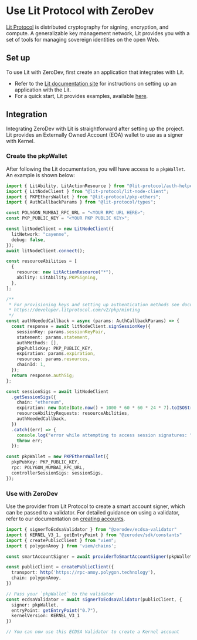 # Use Lit Protocol with ZeroDev

[Lit Protocol](https://www.litprotocol.com/) is distributed cryptography for signing, encryption, and compute. A generalizable key management network, Lit provides you with a set of tools for managing sovereign identities on the open Web.

## Set up

To use Lit with ZeroDev, first create an application that integrates with Lit.

- Refer to the [Lit documentation site](https://developer.litprotocol.com/v3/) for instructions on setting up an application with the Lit.
- For a quick start, Lit provides examples, available [here](https://docs.Lit.com/getting-started/examples).

## Integration
Integrating ZeroDev with Lit is straightforward after setting up the project. Lit provides an Externally Owned Account (EOA) wallet to use as a signer with Kernel.

### Create the pkpWallet 
After following the Lit documentation, you will have access to a `pkpWallet`. An example is shown below:

```typescript
import { LitAbility, LitActionResource } from "@lit-protocol/auth-helpers";
import { LitNodeClient } from "@lit-protocol/lit-node-client";
import { PKPEthersWallet } from "@lit-protocol/pkp-ethers";
import { AuthCallbackParams } from "@lit-protocol/types";

const POLYGON_MUMBAI_RPC_URL = "<YOUR RPC URL HERE>";
const PKP_PUBLIC_KEY = "<YOUR PKP PUBLIC KEY>";

const litNodeClient = new LitNodeClient({
  litNetwork: "cayenne",
  debug: false,
});
await litNodeClient.connect();

const resourceAbilities = [
  {
    resource: new LitActionResource("*"),
    ability: LitAbility.PKPSigning,
  },
];

/**
 * For provisioning keys and setting up authentication methods see documentation below
 * https://developer.litprotocol.com/v2/pkp/minting
 */
const authNeededCallback = async (params: AuthCallbackParams) => {
  const response = await litNodeClient.signSessionKey({
    sessionKey: params.sessionKeyPair,
    statement: params.statement,
    authMethods: [],
    pkpPublicKey: PKP_PUBLIC_KEY,
    expiration: params.expiration,
    resources: params.resources,
    chainId: 1,
  });
  return response.authSig;
};

const sessionSigs = await litNodeClient
  .getSessionSigs({
    chain: "ethereum",
    expiration: new Date(Date.now() + 1000 * 60 * 60 * 24 * 7).toISOString(),
    resourceAbilityRequests: resourceAbilities,
    authNeededCallback,
  })
  .catch((err) => {
    console.log("error while attempting to access session signatures: ", err);
    throw err;
  });

const pkpWallet = new PKPEthersWallet({
  pkpPubKey: PKP_PUBLIC_KEY,
  rpc: POLYGON_MUMBAI_RPC_URL,
  controllerSessionSigs: sessionSigs,
});
```

### Use with ZeroDev

Use the provider from Lit Protocol to create a smart account signer, which can be passed to a validator. For detailed guidance on using a validator, refer to our documentation on [creating accounts](/sdk/core-api/create-account#api).

```typescript
import { signerToEcdsaValidator } from "@zerodev/ecdsa-validator"
import { KERNEL_V3_1, getEntryPoint } from "@zerodev/sdk/constants"
import { createPublicClient } from "viem";
import { polygonAmoy } from 'viem/chains';

const smartAccountSigner = await providerToSmartAccountSigner(pkpWallet);

const publicClient = createPublicClient({
  transport: http('https://rpc-amoy.polygon.technology'),
  chain: polygonAmoy,
})

// Pass your `pkpWallet` to the validator
const ecdsaValidator = await signerToEcdsaValidator(publicClient, {
  signer: pkpWallet,
  entryPoint: getEntryPoint("0.7"),
  kernelVersion: KERNEL_V3_1
})

// You can now use this ECDSA Validator to create a Kernel account
```

